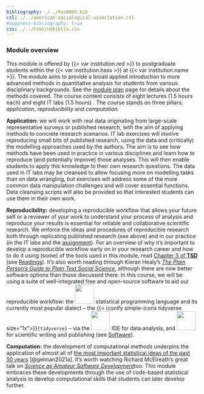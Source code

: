```yaml
---
bibliography: ./../hss8005.bib
csl: ./../american-sociological-association.csl
#suppress-bibliography: true
css: ./../html/nobiblio.css
---
```


### Module overview

This module is offered by {{< var institution.red >}} to postgraduate students within the {{< var institution.hass >}} at {{< var institution.name >}}. The module aims to provide a broad applied introduction to more advanced methods in quantitative analysis for students from various disciplinary backgrounds. See the [module plan](../plan8.qmd) page for details about the methods covered. The course content consists of eight lectures (1.5 hours each) and eight IT labs (1.5 hours) . The course stands on three pillars: *application*, *reproducibility* and *computation.*

**Application:** we will work with real data originating from large-scale representative surveys or published research, with the aim of applying methods to concrete research scenarios. IT lab exercises will involve reproducing small bits of published research, using the data and (critically) the modelling approaches used by the authors. The aim is to see how methods have been used in practice in various disciplines and learn how to reproduce (and potentially improve) those analyses. This will then enable students to apply this knowledge to their own research questions. The data used in IT labs may be cleansed to allow focusing more on modelling tasks than on data wrangling, but exercises will address some of the more common data manipulation challenges and will cover essential functions. Data cleansing scripts will also be provided so that interested students can use them in their own work.

**Reproducibility:** developing a reproducible workflow that allows your future self or a reviewer of your work to understand your process of analysis and reproduce your results is essential for reliable and collaborative scientific research. We enforce the ideas and procedures of reproducible research both through replicating published research (see above) and in our practice (in the IT labs and the [assignment](../assessment/assignment.qmd)). For an overview of why it's important to develop a reproducible workflow early on in your research career and how to do it using (some) of the tools used in this module, read [Chapter 3 of **TSD**](https://tellingstorieswithdata.com/03-workflow.html) (see [Readings](https://cgmoreh.github.io/HSS8005/resources/#compulsory-readings)). It's also worth reading through Kieran Healy's [*The Plain Person's Guide to Plain Text Social Science*](https://plain-text.co/), although there are now better software options than those discussed there. In this course, we will be using a suite of well-integrated free and open-source software to aid our reproducible workflow: the [![](../files/img/R_logo.png){fig-alt="R" width=50px}](https://cloud.r-project.org/) statistical programming language and its currently most popular dialect -- the {{< iconify simple-icons tidyverse size="1x">}}`{tidyverse}` -- via the [![](https://www.rstudio.com/wp-content/uploads/2018/10/RStudio-Logo-flat.svg){fig-alt="RStudio" width=50px}](https://www.rstudio.com) IDE for data analysis, and [![](../files/img/quarto_icon.png){fig-alt="Quarto" width=50px}](https://quarto.org/) for scientific writing and publishing (see [Software](https://cgmoreh.github.io/HSS8005/resources/#required-software)).

**Computation:** the development of computational methods underpins the application of almost all of [the most important statistical ideas of the past 50 years](https://www.youtube.com/watch?v=M6ha2UeSZbo "YouTube Video") [@gelman2021a]. It's worth watching Richard McElreath's great talk on [*Science as Amateur Software Development*](https://www.youtube.com/watch?v=zwRdO9_GGhY "YouTube video")too. This module embraces these developments through the use of code-based statistical analysis to develop computational skills that students can later develop further.
